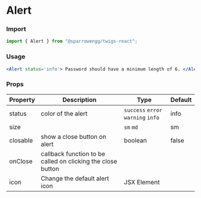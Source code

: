 # Alert

### Import

```jsx
import { Alert } from "@sparrowengg/twigs-react";
```


### Usage 
```jsx live
<Alert status='info'> Password should have a minimum length of 6. </Alert>
```


### Props
| Property | Description                                                 | Type                       | Default |
|----------|-------------------------------------------------------------|----------------------------|---------|
| status   | color of the alert                                          | `success` `error` `warning` `info` | info    |
| size     |                                                             | `sm` `md`                      | sm      |
| closable | show a close button on alert                                | boolean                    | false   |
| onClose  | callback function to be called on clicking the close button |                            |         |
| icon     | Change the default alert icon                               | JSX Element                |         |
